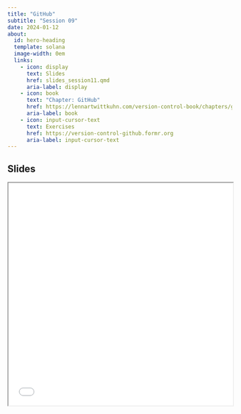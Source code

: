 ```yaml
---
title: "GitHub"
subtitle: "Session 09"
date: 2024-01-12
about:
  id: hero-heading
  template: solana
  image-width: 0em
  links:
    - icon: display
      text: Slides
      href: slides_session11.qmd
      aria-label: display
    - icon: book
      text: "Chapter: GitHub"
      href: https://lennartwittkuhn.com/version-control-book/chapters/github-intro.html
      aria-label: book
    - icon: input-cursor-text
      text: Exercises
      href: https://version-control-github.formr.org
      aria-label: input-cursor-text
---
```


::: {#hero-heading}
:::

## Slides

```{=html}
<iframe width="100%" height=500 src="slides_session11.html"></iframe>
```
